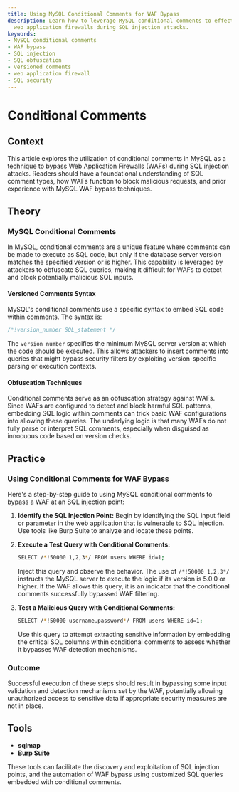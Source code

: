```yaml
---
title: Using MySQL Conditional Comments for WAF Bypass
description: Learn how to leverage MySQL conditional comments to effectively bypass
  web application firewalls during SQL injection attacks.
keywords:
- MySQL conditional comments
- WAF bypass
- SQL injection
- SQL obfuscation
- versioned comments
- web application firewall
- SQL security
---
```


# Conditional Comments

## Context

This article explores the utilization of conditional comments in MySQL as a technique to bypass Web Application Firewalls (WAFs) during SQL injection attacks. Readers should have a foundational understanding of SQL comment types, how WAFs function to block malicious requests, and prior experience with MySQL WAF bypass techniques.

## Theory

### MySQL Conditional Comments

In MySQL, conditional comments are a unique feature where comments can be made to execute as SQL code, but only if the database server version matches the specified version or is higher. This capability is leveraged by attackers to obfuscate SQL queries, making it difficult for WAFs to detect and block potentially malicious SQL inputs.

#### Versioned Comments Syntax

MySQL's conditional comments use a specific syntax to embed SQL code within comments. The syntax is:

```sql
/*!version_number SQL_statement */
```

The `version_number` specifies the minimum MySQL server version at which the code should be executed. This allows attackers to insert comments into queries that might bypass security filters by exploiting version-specific parsing or execution contexts.

#### Obfuscation Techniques

Conditional comments serve as an obfuscation strategy against WAFs. Since WAFs are configured to detect and block harmful SQL patterns, embedding SQL logic within comments can trick basic WAF configurations into allowing these queries. The underlying logic is that many WAFs do not fully parse or interpret SQL comments, especially when disguised as innocuous code based on version checks.

## Practice

### Using Conditional Comments for WAF Bypass

Here's a step-by-step guide to using MySQL conditional comments to bypass a WAF at an SQL injection point:

1. **Identify the SQL Injection Point:**
   Begin by identifying the SQL input field or parameter in the web application that is vulnerable to SQL injection. Use tools like Burp Suite to analyze and locate these points.

2. **Execute a Test Query with Conditional Comments:**

   ```bash
   SELECT /*!50000 1,2,3*/ FROM users WHERE id=1;
   ```

   Inject this query and observe the behavior. The use of `/*!50000 1,2,3*/` instructs the MySQL server to execute the logic if its version is 5.0.0 or higher. If the WAF allows this query, it is an indicator that the conditional comments successfully bypassed WAF filtering.

3. **Test a Malicious Query with Conditional Comments:**

   ```bash
   SELECT /*!50000 username,password*/ FROM users WHERE id=1;
   ```

   Use this query to attempt extracting sensitive information by embedding the critical SQL columns within conditional comments to assess whether it bypasses WAF detection mechanisms.

### Outcome

Successful execution of these steps should result in bypassing some input validation and detection mechanisms set by the WAF, potentially allowing unauthorized access to sensitive data if appropriate security measures are not in place.

## Tools

- **sqlmap**
- **Burp Suite** 

These tools can facilitate the discovery and exploitation of SQL injection points, and the automation of WAF bypass using customized SQL queries embedded with conditional comments.